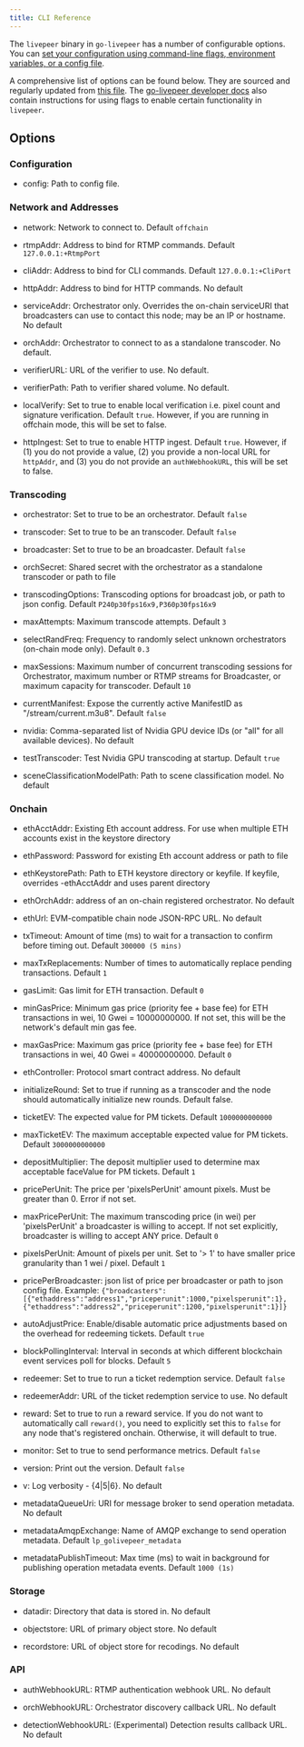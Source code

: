 ```yaml
---
title: CLI Reference
---
```


The `livepeer` binary in `go-livepeer` has a number of configurable options. You can
[set your configuration using command-line flags, environment variables, or a config file](/installation/configuring-livepeer).

A comprehensive list of options can be found below. They are sourced and
regularly updated from
[this file](https://github.com/livepeer/go-livepeer/blob/master/cmd/livepeer/livepeer.go).
The
[go-livepeer developer docs](https://github.com/livepeer/go-livepeer/tree/master/doc)
also contain instructions for using flags to enable certain functionality in
`livepeer`.

## Options

### Configuration

- config: Path to config file.

### Network and Addresses

- network: Network to connect to. Default `offchain`

- rtmpAddr: Address to bind for RTMP commands. Default `127.0.0.1:+RtmpPort`

- cliAddr: Address to bind for CLI commands. Default `127.0.0.1:+CliPort`

- httpAddr: Address to bind for HTTP commands. No default

- serviceAddr: Orchestrator only. Overrides the on-chain serviceURI that broadcasters can use to contact this node; may be an IP or hostname. No default

- orchAddr: Orchestrator to connect to as a standalone transcoder. No default.

- verifierURL: URL of the verifier to use. No default.

- verifierPath: Path to verifier shared volume. No default.

- localVerify: Set to true to enable local verification i.e. pixel count and signature verification. Default `true`. However, if you are running in offchain mode, this will be set to false.

- httpIngest: Set to true to enable HTTP ingest. Default `true`. However, if (1) you do not provide a value, (2) you provide a non-local URL for `httpAddr`, and (3) you do not provide an `authWebhookURL`, this will be set to false.

### Transcoding

- orchestrator: Set to true to be an orchestrator. Default `false`

- transcoder: Set to true to be an transcoder. Default `false`

- broadcaster: Set to true to be an broadcaster. Default `false`

- orchSecret: Shared secret with the orchestrator as a standalone transcoder or path to file

- transcodingOptions: Transcoding options for broadcast job, or path to json config. Default `P240p30fps16x9,P360p30fps16x9`

- maxAttempts: Maximum transcode attempts. Default `3`

- selectRandFreq: Frequency to randomly select unknown orchestrators (on-chain mode only). Default `0.3`

- maxSessions: Maximum number of concurrent transcoding sessions for Orchestrator, maximum number or RTMP streams for Broadcaster, or maximum capacity for transcoder. Default `10`

- currentManifest: Expose the currently active ManifestID as \"/stream/current.m3u8\". Default `false`

- nvidia: Comma-separated list of Nvidia GPU device IDs (or \"all\" for all available devices). No default

- testTranscoder: Test Nvidia GPU transcoding at startup. Default `true`

- sceneClassificationModelPath: Path to scene classification model. No default

### Onchain

- ethAcctAddr: Existing Eth account address. For use when multiple ETH accounts exist in the keystore directory

- ethPassword: Password for existing Eth account address or path to file

- ethKeystorePath: Path to ETH keystore directory or keyfile. If keyfile, overrides -ethAcctAddr and uses parent directory

- ethOrchAddr: address of an on-chain registered orchestrator. No default

- ethUrl: EVM-compatible chain node JSON-RPC URL. No default

- txTimeout: Amount of time (ms) to wait for a transaction to confirm before timing out. Default `300000 (5 mins)`

- maxTxReplacements: Number of times to automatically replace pending transactions. Default `1`

- gasLimit: Gas limit for ETH transaction. Default `0`

- minGasPrice: Minimum gas price (priority fee + base fee) for ETH transactions in wei, 10 Gwei = 10000000000. If not set, this will be the network's default min gas fee.

- maxGasPrice: Maximum gas price (priority fee + base fee) for ETH transactions in wei, 40 Gwei = 40000000000. Default `0`

- ethController: Protocol smart contract address. No default

- initializeRound: Set to true if running as a transcoder and the node should automatically initialize new rounds. Default false.

- ticketEV: The expected value for PM tickets. Default `1000000000000`

- maxTicketEV: The maximum acceptable expected value for PM tickets. Default `3000000000000`

- depositMultiplier: The deposit multiplier used to determine max acceptable faceValue for PM tickets. Default `1`

- pricePerUnit: The price per 'pixelsPerUnit' amount pixels. Must be greater than 0. Error if not set.

- maxPricePerUnit: The maximum transcoding price (in wei) per 'pixelsPerUnit' a broadcaster is willing to accept. If not set explicitly, broadcaster is willing to accept ANY price. Default `0`

- pixelsPerUnit: Amount of pixels per unit. Set to '> 1' to have smaller price granularity than 1 wei / pixel. Default `1`

- pricePerBroadcaster: json list of price per broadcaster or path to json config file. Example: `{"broadcasters":[{"ethaddress":"address1","priceperunit":1000,"pixelsperunit":1},{"ethaddress":"address2","priceperunit":1200,"pixelsperunit":1}]}`

- autoAdjustPrice: Enable/disable automatic price adjustments based on the overhead for redeeming tickets. Default `true`

- blockPollingInterval: Interval in seconds at which different blockchain event services poll for blocks. Default `5`

- redeemer: Set to true to run a ticket redemption service. Default `false`

- redeemerAddr: URL of the ticket redemption service to use. No default

- reward: Set to true to run a reward service. If you do not want to automatically call `reward()`, you need to explicitly set this to `false` for any node that's registered onchain. Otherwise, it will default to true.

- monitor: Set to true to send performance metrics. Default `false`

- version: Print out the version. Default `false`

- v: Log verbosity - {4|5|6}. No default

- metadataQueueUri: URI for message broker to send operation metadata. No default

- metadataAmqpExchange: Name of AMQP exchange to send operation metadata. Default `lp_golivepeer_metadata`

- metadataPublishTimeout: Max time (ms) to wait in background for publishing operation metadata events. Default `1000 (1s)`

### Storage

- datadir: Directory that data is stored in. No default

- objectstore: URL of primary object store. No default

- recordstore: URL of object store for recodings. No default

### API

- authWebhookURL: RTMP authentication webhook URL. No default

- orchWebhookURL: Orchestrator discovery callback URL. No default

- detectionWebhookURL: (Experimental) Detection results callback URL. No default
